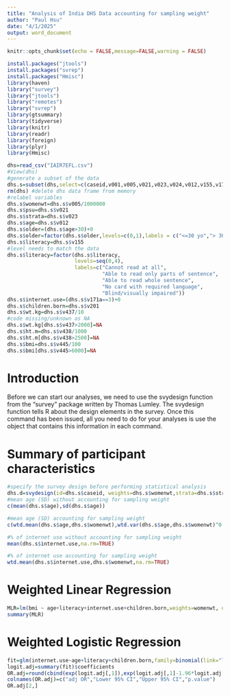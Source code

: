 ```yaml
---
title: "Analysis of India DHS Data accounting for sampling weight"
author: "Paul Hsu"
date: "4/1/2025"
output: word_document
---
```


```r
knitr::opts_chunk$set(echo = FALSE,message=FALSE,warning = FALSE)
```
```r
install.packages("jtools")
install.packages("svrep")
install.packages("Hmisc")
library(haven)
library("survey")
library("jtools")
library("remotes")
library("svrep")
library(gtsummary)
library(tidyverse)
library(knitr)
library(readr)
library(foreign)
library(plyr)
library(Hmisc)

dhs=read_csv("IAIR7EFL.csv")
#View(dhs)
#generate a subset of the data
dhs.s=subset(dhs,select=c(caseid,v001,v005,v021,v023,v024,v012,v155,v171a,v201,v437,v438,v445))
rm(dhs) #delete dhs data frame from memory
#relabel variables
dhs.s$womenwt=dhs.s$v005/1000000
dhs.s$psu=dhs.s$v021
dhs.s$strata=dhs.s$v023
dhs.s$age=dhs.s$v012
dhs.s$older=(dhs.s$age>30)+0
dhs.s$older=factor(dhs.s$older,levels=c(0,1),labels = c("<=30 yo","> 30 yo"))
dhs.s$literacy=dhs.s$v155
#level needs to match the data
dhs.s$literacy=factor(dhs.s$literacy,
                      levels=seq(0,4),
                      labels=c("Cannot read at all",
                               "Able to read only parts of sentence",
                               "Able to read whole sentence",
                               "No card with required language",
                               "Blind/visually impaired"))
dhs.s$internet.use=(dhs.s$v171a==3)+0
dhs.s$children.born=dhs.s$v201
dhs.s$wt.kg=dhs.s$v437/10
#code missing/unknown as NA
dhs.s$wt.kg[dhs.s$v437>2000]=NA
dhs.s$ht.m=dhs.s$v438/1000
dhs.s$ht.m[dhs.s$v438>2500]=NA
dhs.s$bmi=dhs.s$v445/100
dhs.s$bmi[dhs.s$v445>6000]=NA
```

# Introduction
Before we can start our analyses, we need to use the svydesign function from the “survey” package written by Thomas Lumley. The svydesign function tells R about the design elements in the survey. Once this command has been issued, all you need to do for your analyses is use the object that contains this information in each command. 


# Summary of participant characteristics 
```r
#specify the survey design before performing statistical analysis
dhs.d=svydesign(id=dhs.s$caseid, weights=dhs.s$womenwt,strata=dhs.s$strata, data=dhs.s)
#mean age (SD) without accounting for sampling weight
c(mean(dhs.s$age),sd(dhs.s$age))

#mean age (SD) accounting for sampling weight
c(wtd.mean(dhs.s$age,dhs.s$womenwt),wtd.var(dhs.s$age,dhs.s$womenwt)^0.5)

#% of internet use without accounting for sampling weight
mean(dhs.s$internet.use,na.rm=TRUE)

#% of internet use accounting for sampling weight
wtd.mean(dhs.s$internet.use,dhs.s$womenwt,na.rm=TRUE)
```

# Weighted Linear Regression
```r
MLR=lm(bmi ~ age+literacy+internet.use+children.born,weights=womenwt, data = dhs.s)
summary(MLR)
```

# Weighted Logistic Regression
```r
fit=glm(internet.use~age+literacy+children.born,family=binomial(link="logit"),weights=womenwt,data=dhs.s)
logit.adj=summary(fit)$coefficients
OR.adj=round(cbind(exp(logit.adj[,1]),exp(logit.adj[,1]-1.96*logit.adj[,2]),exp(logit.adj[,1]+1.96*logit.adj[,2]),logit.adj[,4]),3)
colnames(OR.adj)=c("adj OR","Lower 95% CI","Upper 95% CI","p.value")
OR.adj[2,]
```


